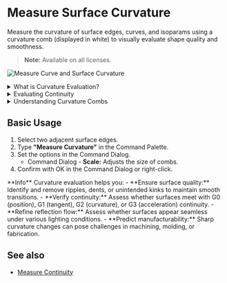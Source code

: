 
# Measure Surface Curvature

<Reference shortcut="" command="Measure Curvature" button="" />

Measure the curvature of surface edges, curves, and isoparams using a curvature comb (displayed in white) to visually evaluate shape quality and smoothness.

> **Note:** Available on all licenses.

![Measure Curve and Surface Curvature](/img/measure-curve-surface-curvature.png)


<details>
  <summary>What is Curvature Evaluation?</summary>
  <div className="px-4">
    <p className="mt-2">
      The <strong>Measure Curvature</strong> tool analyzes the curvature of curves or surfaces to help you evaluate smoothness and continuity.
      It displays curvature combs that represent the curvature radius at different points, which is especially helpful for ensuring high-quality surfaces.
    </p>

    <img src="/img/curvature-comb.png" alt="Curvature Comb" className="mt-4" />

    <p className="mt-2">
      **Curvature** is calculated as the inverse of the radius at any given point on the curve. This value is represented graphically at discrete intervals using curvature "combs". The way these combs change along the curve - also known as the **flow** - gives insight into the curve's shape and behavior.

      The **length** of each curvature line is proportional to the inverse of the radius of the curve at that point. In other words, greater curvature corresponds to a smaller radius, which results in a longer curvature line. 

      The **direction** of each curvature line is perpendicular (normal) to the curvature at each point.  

      The **red** outline, in this example, represents the shape and flow of the curve. 

      > **Note:** If the edge of a surface or curve is flat, the tool will show no result because there is no curvature to display.
    </p>
  </div>
</details>


<details>
  <summary>Evaluating Continuity</summary>
  <div className="px-4">
  <p className="mt-2">
    Use the tool to assess whether a surface or curve maintains **G0**, **G1**, **G2** and **G3** continuity at connection points.

    <ul>
    **G0** (Position Continuity) - Surfaces and curves meet at the same point but form a visible corner or break in direction.

    **G1** (Tangent Continuity) - Surfaces and curves meet with aligned tangents, however, the radius values differ at the join, resulting in disconnected curvature outlines.

    **G2** (Curvature Continuity) - Curvature matches across the connection of surfaces and curves, resulting in a smooth transition with no visual or reflective break. However, the curvature outlines are not tangent.

    **G3** (Acceleration Continuity) - Curvature and radius values are matched at the join, and the curvature outlines are tangent. This ensures a smooth change in curvature across the junction, removing very subtle reflection breaks. 
    </ul>
    For more information on Continuity, click [here](/cad-essentials/continuity-curve-and-surface). 

    ![Curvature Examples on G0, G1, and G2](/img/curvature-0.png)
  </p>
  </div>
</details>

<details>
  <summary>Understanding Curvature Combs</summary>
  <div className="px-4">
  <p className="mt-2">
  The curvature comb plots are read by observing how the lengths of the comb lines vary along the curve from beginning to end.

  Below are examples of how to read them:
  <ul>
    - **1.** When the comb lines are of equal length, it indicates a uniform radius such as in a circular arc.  
    - **2.** Variation in the length of the comb lines signals a change in curvature, representing acceleration or deceleration in the curve's form.  
    - **3.** Inflection is shown where the comb lines flip sides and at the exact point, the comb line length becomes zero (no curvature) and the curve is momentarily flat.  
    - **4.** Breaks in the comb lines indicate curvature discrepancies across [edit points](/cad-essentials/nurbs-overview#spans) or between two curves.  
  </ul>

    ![Understanding Curvature Combs](/img/curvature-comb-1.png)

  </p>
  </div>
</details>

## Basic Usage

1. Select two adjacent surface edges.
2. Type **"Measure Curvature"** in the Command Palette.
3. Set the options in the Command Dialog.
   - <Kst>Command Dialog</Kst>
         - **Scale:** Adjusts the size of combs.
4. Confirm with OK in the Command Dialog or right-click.

<VideoPlayer fileName="measure-curvature-0"/>

<Callout type="info" emoji="💡">
**Info**    
Curvature evaluation helps you:
    - **Ensure surface quality:** Identify and remove ripples, dents, or unintended kinks to maintain smooth transitions.
    - **Verify continuity:** Assess whether surfaces meet with G0 (position), G1 (tangent), G2 (curvature), or G3 (acceleration) continuity.
    - **Refine reflection flow:** Assess whether surfaces appear seamless under various lighting conditions.
    - **Predict manufacturability:** Sharp curvature changes can pose challenges in machining, molding, or fabrication.
</Callout>

## See also
- [Measure Continuity](/solid/measure-continuity)

